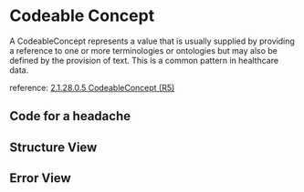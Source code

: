 

<Meta of={Stories}/>

# Codeable Concept

A CodeableConcept represents a value that is usually supplied by providing a reference to one or more terminologies or ontologies but may also be defined by the provision of text. This is a common pattern in healthcare data.

reference: [2.1.28.0.5 CodeableConcept (R5)](http://hl7.org/fhir/R5/datatypes.html#codeableconcept)

## Code for a headache
<Canvas of={Stories.SimpleHeadacheCode}/>

## Structure View
<Canvas of={Stories.Structure}/>

## Error View
<Canvas of={Stories.WithError}/>
